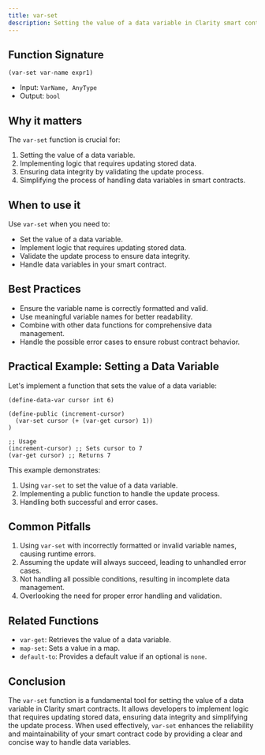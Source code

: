 ```yaml
---
title: var-set
description: Setting the value of a data variable in Clarity smart contracts.
---
```


## Function Signature

```clarity
(var-set var-name expr1)
```

- Input: `VarName, AnyType`
- Output: `bool`

## Why it matters

The `var-set` function is crucial for:

1. Setting the value of a data variable.
2. Implementing logic that requires updating stored data.
3. Ensuring data integrity by validating the update process.
4. Simplifying the process of handling data variables in smart contracts.

## When to use it

Use `var-set` when you need to:

- Set the value of a data variable.
- Implement logic that requires updating stored data.
- Validate the update process to ensure data integrity.
- Handle data variables in your smart contract.

## Best Practices

- Ensure the variable name is correctly formatted and valid.
- Use meaningful variable names for better readability.
- Combine with other data functions for comprehensive data management.
- Handle the possible error cases to ensure robust contract behavior.

## Practical Example: Setting a Data Variable

Let's implement a function that sets the value of a data variable:

```clarity
(define-data-var cursor int 6)

(define-public (increment-cursor)
  (var-set cursor (+ (var-get cursor) 1))
)

;; Usage
(increment-cursor) ;; Sets cursor to 7
(var-get cursor) ;; Returns 7
```

This example demonstrates:
1. Using `var-set` to set the value of a data variable.
2. Implementing a public function to handle the update process.
3. Handling both successful and error cases.

## Common Pitfalls

1. Using `var-set` with incorrectly formatted or invalid variable names, causing runtime errors.
2. Assuming the update will always succeed, leading to unhandled error cases.
3. Not handling all possible conditions, resulting in incomplete data management.
4. Overlooking the need for proper error handling and validation.

## Related Functions

- `var-get`: Retrieves the value of a data variable.
- `map-set`: Sets a value in a map.
- `default-to`: Provides a default value if an optional is `none`.

## Conclusion

The `var-set` function is a fundamental tool for setting the value of a data variable in Clarity smart contracts. It allows developers to implement logic that requires updating stored data, ensuring data integrity and simplifying the update process. When used effectively, `var-set` enhances the reliability and maintainability of your smart contract code by providing a clear and concise way to handle data variables.
